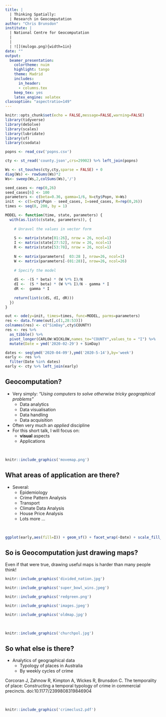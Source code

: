 ```yaml
---
title: | 
  | Thinking Spatially: 
  | Research in Geocomputation
author: "Chris Brunsdon"
institute: |
  | National Centre for Geocomputation
  |  
  |  
  | ![](mulogo.png){width=1in}  
date: ""
output: 
  beamer_presentation: 
    colortheme: nuim
    highlight: tango
    theme: Madrid
    includes:
      in_header: 
      - columns.tex 
    keep_tex: yes
    latex_engine: xelatex
classoption: "aspectratio=149"
---
```


```r
knitr::opts_chunk$set(echo = FALSE,message=FALSE,warning=FALSE)
library(tidyverse)
library(deSolve)
library(scales)
library(lubridate)
library(sf)
library(csodata)
```
```r

popns <- read_csv('popns.csv')

cty <- st_read('county.json',crs=29902) %>% left_join(popns) 

Ws <- st_touches(cty,cty,sparse = FALSE) + 0
diag(Ws) <- rowSums(Ws)*2
Ws<- sweep(Ws,2,colSums(Ws),'/')

seed_cases <- rep(0,26)
seed_cases[6] <- 100
parameters <- c(beta=0.36, gamma=1/6, N=cty$Popn, W=Ws)
init  <- c(S=cty$Popn - seed_cases, I=seed_cases, R=rep(0,26))
times <- seq(0, 200, by = 1)

MODEL <- function(time, state, parameters) {
  with(as.list(c(state, parameters)), {
    
    # Unravel the values in vector form 
    
    S <- matrix(state[01:26], nrow = 26, ncol=1)
    I <- matrix(state[27:52], nrow = 26, ncol=1)
    R <- matrix(state[53:78], nrow = 26, ncol=1)
    
    N <- matrix(parameters[  03:28 ], nrow=26, ncol=1)
    W <- matrix(parameters[-(01:28)], nrow=26, ncol=26)
    
    # Specify the model
    
    dS <- -(S * beta) * (W %*% I)/N
    dI <-  (S * beta) * (W %*% I)/N - gamma * I
    dR <-  gamma * I
    
    return(list(c(dS, dI, dR)))
  })
}

out <- ode(y=init, times=times, func=MODEL, parms=parameters)
res <- data.frame(out[,c(1,28:53)]) 
colnames(res) <- c("SimDay",cty$COUNTY)
res <- res %>% 
  as_tibble() %>% 
  pivot_longer(CARLOW:WICKLOW,names_to="COUNTY",values_to = "I") %>%
  mutate(Date = ymd('2020-02-29') + SimDay)

dates <- seq(ymd('2020-04-09'),ymd('2020-5-14'),by='week')
early <- res %>% 
  filter(Date %in% dates)
early <- cty %>% left_join(early)

```

## Geocomputation?

:::::{.cols data-latex=""}
::::{.col data-latex="{0.48\linewidth}"}
::: {.block data-latex="{OK, so what is it?}"}
  - Very simply: *"Using computers to solve otherwise tricky geographical problems"*
    - Data analytics
    - Data visualisation
    - Data handling
    - Data acquisition
  - Often very much an *applied* discipline
  - For this short talk, I will focus on:
    - **visual** aspects
    - Applications
:::
::::
::::{.col data-latex="{0.04\linewidth}"}
\ 
::::
::::{.col data-latex="{0.48\linewidth}"}
```r
knitr::include_graphics('movemap.png')
```
::::
:::::

## What areas of application are there?

:::::{.cols data-latex=""}
::::{.col data-latex="{0.48\linewidth}"}

\Large

  - Several:
    - \Large Epidemiology
    - Crime Pattern Analysis
    - Transport
    - Climate Data Analysis
    - House Price Analysis
    - Lots more ...
::::


::::{.col data-latex="{0.04\linewidth}"}
\ 
::::

::::{.col data-latex="{0.48\linewidth}"}
```r
ggplot(early,aes(fill=I)) + geom_sf() + facet_wrap(~Date) + scale_fill_viridis_c(trans='log10',name='Covid19\nCases') 
```
::::
:::::

## So is Geocomputation just drawing maps?

:::::{.center data-latex=""}

Even if that were true, drawing useful maps is harder than many people think!

:::: {.cols data-latex=""}
:::{.col data-latex="{0.3\linewidth}"}
```r
knitr::include_graphics('divided_nation.jpg')
```
:::
:::{.col data-latex="{0.3\linewidth}"}
```r
knitr::include_graphics('super_bowl_wins.jpeg')
```
:::
:::{.col data-latex="{0.3\linewidth}"}
```r
knitr::include_graphics('redgreen.png')
```
:::
::::
:::: {.cols data-latex=""}
:::{.col data-latex="{0.3\linewidth}"}
```r
knitr::include_graphics('images.jpeg')
```
:::
:::{.col data-latex="{0.3\linewidth}"}
```r
knitr::include_graphics('oldmap.jpg')
```
:::
:::{.col data-latex="{0.02\linewidth}"}
\ 
:::
:::{.col data-latex="{0.3\linewidth}"}
```r
knitr::include_graphics('churchpol.jpg')
```
:::
::::
:::::

## So what else is there? 


:::: {.cols data-latex=""}

:::{.col data-latex="{0.38\linewidth}"}

  - Analytics of geographical data
    - Typology of places in Australia
    - By weekly cycles of crime
    

\tiny Corcoran J, Zahnow R, Kimpton A, Wickes R, Brunsdon C. The temporality of place: Constructing a temporal typology of crime in commercial precincts. doi:10.1177/2399808319846904
:::

:::{.col data-latex="{0.02\linewidth}"}
\ 
:::

:::{.col data-latex="{0.6\linewidth}"}

```r
knitr::include_graphics('crimeclus2.pdf')
```
:::
::::
